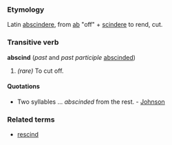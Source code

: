 ===Etymology===
Latin [[abscindere]], from [[ab]] "off" + [[scindere]] to rend, cut. 

===Transitive verb===
'''abscind''' (''past'' and ''past participle'' [[abscinded]])
#''(rare)'' To cut off.

====Quotations====
*Two syllables ... ''abscinded'' from the rest. - [[Johnson]]

===Related terms===
*[[rescind]]